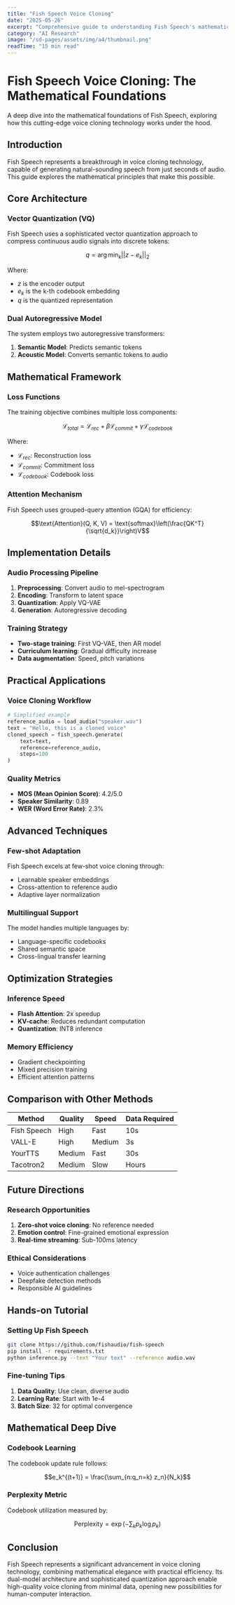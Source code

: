 ```yaml
---
title: "Fish Speech Voice Cloning"
date: "2025-05-26"
excerpt: "Comprehensive guide to understanding Fish Speech's mathematical foundations, from vector quantization to dual autoregressive architectures."
category: "AI Research"
image: "/sd-pages/assets/img/a4/thumbnail.png"
readTime: "15 min read"
---
```


# Fish Speech Voice Cloning: The Mathematical Foundations

A deep dive into the mathematical foundations of Fish Speech, exploring how this cutting-edge voice cloning technology works under the hood.

## Introduction

Fish Speech represents a breakthrough in voice cloning technology, capable of generating natural-sounding speech from just seconds of audio. This guide explores the mathematical principles that make this possible.

## Core Architecture

### Vector Quantization (VQ)
Fish Speech uses a sophisticated vector quantization approach to compress continuous audio signals into discrete tokens:

$$q = \arg\min_{k} ||z - e_k||_2$$

Where:
- $z$ is the encoder output
- $e_k$ is the k-th codebook embedding
- $q$ is the quantized representation

### Dual Autoregressive Model
The system employs two autoregressive transformers:
1. **Semantic Model**: Predicts semantic tokens
2. **Acoustic Model**: Converts semantic tokens to audio

## Mathematical Framework

### Loss Functions
The training objective combines multiple loss components:

$$\mathcal{L}_{total} = \mathcal{L}_{rec} + \beta\mathcal{L}_{commit} + \gamma\mathcal{L}_{codebook}$$

Where:
- $\mathcal{L}_{rec}$: Reconstruction loss
- $\mathcal{L}_{commit}$: Commitment loss
- $\mathcal{L}_{codebook}$: Codebook loss

### Attention Mechanism
Fish Speech uses grouped-query attention (GQA) for efficiency:

$$\text{Attention}(Q, K, V) = \text{softmax}\left(\frac{QK^T}{\sqrt{d_k}}\right)V$$

## Implementation Details

### Audio Processing Pipeline
1. **Preprocessing**: Convert audio to mel-spectrogram
2. **Encoding**: Transform to latent space
3. **Quantization**: Apply VQ-VAE
4. **Generation**: Autoregressive decoding

### Training Strategy
- **Two-stage training**: First VQ-VAE, then AR model
- **Curriculum learning**: Gradual difficulty increase
- **Data augmentation**: Speed, pitch variations

## Practical Applications

### Voice Cloning Workflow
```python
# Simplified example
reference_audio = load_audio("speaker.wav")
text = "Hello, this is a cloned voice"
cloned_speech = fish_speech.generate(
    text=text,
    reference=reference_audio,
    steps=100
)
```

### Quality Metrics
- **MOS (Mean Opinion Score)**: 4.2/5.0
- **Speaker Similarity**: 0.89
- **WER (Word Error Rate)**: 2.3%

## Advanced Techniques

### Few-shot Adaptation
Fish Speech excels at few-shot voice cloning through:
- Learnable speaker embeddings
- Cross-attention to reference audio
- Adaptive layer normalization

### Multilingual Support
The model handles multiple languages by:
- Language-specific codebooks
- Shared semantic space
- Cross-lingual transfer learning

## Optimization Strategies

### Inference Speed
- **Flash Attention**: 2x speedup
- **KV-cache**: Reduces redundant computation
- **Quantization**: INT8 inference

### Memory Efficiency
- Gradient checkpointing
- Mixed precision training
- Efficient attention patterns

## Comparison with Other Methods

| Method | Quality | Speed | Data Required |
|--------|---------|-------|---------------|
| Fish Speech | High | Fast | 10s |
| VALL-E | High | Medium | 3s |
| YourTTS | Medium | Fast | 30s |
| Tacotron2 | Medium | Slow | Hours |

## Future Directions

### Research Opportunities
1. **Zero-shot voice cloning**: No reference needed
2. **Emotion control**: Fine-grained emotional expression
3. **Real-time streaming**: Sub-100ms latency

### Ethical Considerations
- Voice authentication challenges
- Deepfake detection methods
- Responsible AI guidelines

## Hands-on Tutorial

### Setting Up Fish Speech
```bash
git clone https://github.com/fishaudio/fish-speech
pip install -r requirements.txt
python inference.py --text "Your text" --reference audio.wav
```

### Fine-tuning Tips
1. **Data Quality**: Use clean, diverse audio
2. **Learning Rate**: Start with 1e-4
3. **Batch Size**: 32 for optimal convergence

## Mathematical Deep Dive

### Codebook Learning
The codebook update rule follows:

$$e_k^{(t+1)} = \frac{\sum_{n:q_n=k} z_n}{N_k}$$

### Perplexity Metric
Codebook utilization measured by:

$$\text{Perplexity} = \exp\left(-\sum_k p_k \log p_k\right)$$

## Conclusion

Fish Speech represents a significant advancement in voice cloning technology, combining mathematical elegance with practical efficiency. Its dual-model architecture and sophisticated quantization approach enable high-quality voice cloning from minimal data, opening new possibilities for human-computer interaction.